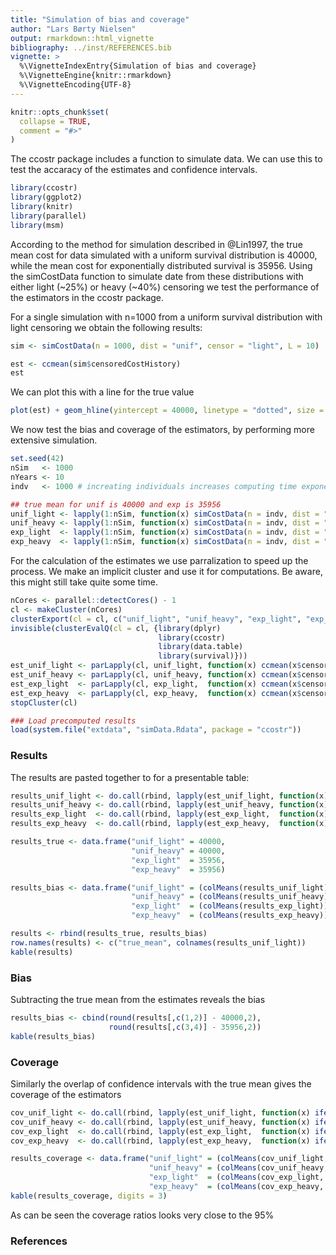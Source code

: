 ```yaml
---
title: "Simulation of bias and coverage"
author: "Lars Børty Nielsen"
output: rmarkdown::html_vignette
bibliography: ../inst/REFERENCES.bib
vignette: >
  %\VignetteIndexEntry{Simulation of bias and coverage}
  %\VignetteEngine{knitr::rmarkdown}
  %\VignetteEncoding{UTF-8}
---
```


```r
knitr::opts_chunk$set(
  collapse = TRUE,
  comment = "#>"
)
```


The ccostr package includes a function to simulate data. We can use this to test the accaracy of the estimates and confidence intervals.
```r
library(ccostr)
library(ggplot2)
library(knitr)
library(parallel)
library(msm)
```


According to the method for simulation described in @Lin1997, the true mean cost for data simulated with a uniform survival distribution is 40000, while the mean cost for exponentially distributed survival is 35956. Using the simCostData function to simulate date from these distributions with either light (~25%) or heavy (~40%) censoring we test the performance of the estimators in the ccostr package.

For a single simulation with n=1000 from a uniform survival distribution with light censoring we obtain the following results:
```r
sim <- simCostData(n = 1000, dist = "unif", censor = "light", L = 10)

est <- ccmean(sim$censoredCostHistory)
est
```

We can plot this with a line for the true value
```r
plot(est) + geom_hline(yintercept = 40000, linetype = "dotted", size = 1)
```

We now test the bias and coverage of the estimators, by performing more extensive simulation. 
```r
set.seed(42)
nSim   <- 1000
nYears <- 10
indv   <- 1000 # increating individuals increases computing time exponential

## true mean for unif is 40000 and exp is 35956
unif_light <- lapply(1:nSim, function(x) simCostData(n = indv, dist = "unif", censor = "light", exp = TRUE, L = nYears))
unif_heavy <- lapply(1:nSim, function(x) simCostData(n = indv, dist = "unif", censor = "heavy", exp = TRUE, L = nYears))
exp_light  <- lapply(1:nSim, function(x) simCostData(n = indv, dist = "exp",  censor = "light", exp = TRUE, L = nYears))
exp_heavy  <- lapply(1:nSim, function(x) simCostData(n = indv, dist = "exp",  censor = "heavy", exp = TRUE, L = nYears))
```

For the calculation of the estimates we use parralization to speed up the process. We make an implicit cluster and use it for computations. Be aware, this might still take quite some time.
```r
nCores <- parallel::detectCores() - 1
cl <- makeCluster(nCores)
clusterExport(cl = cl, c("unif_light", "unif_heavy", "exp_light", "exp_heavy"))
invisible(clusterEvalQ(cl = cl, {library(dplyr)
                                 library(ccostr)
                                 library(data.table)
                                 library(survival)}))
est_unif_light <- parLapply(cl, unif_light, function(x) ccmean(x$censoredCostHistory, L = 10))
est_unif_heavy <- parLapply(cl, unif_heavy, function(x) ccmean(x$censoredCostHistory, L = 10))
est_exp_light  <- parLapply(cl, exp_light,  function(x) ccmean(x$censoredCostHistory, L = 10))
est_exp_heavy  <- parLapply(cl, exp_heavy,  function(x) ccmean(x$censoredCostHistory, L = 10))
stopCluster(cl)
```


```r
### Load precomputed results
load(system.file("extdata", "simData.Rdata", package = "ccostr"))
```


### Results
The results are pasted together to for a presentable table:
```r
results_unif_light <- do.call(rbind, lapply(est_unif_light, function(x) x[[3]]))
results_unif_heavy <- do.call(rbind, lapply(est_unif_heavy, function(x) x[[3]]))
results_exp_light  <- do.call(rbind, lapply(est_exp_light,  function(x) x[[3]]))
results_exp_heavy  <- do.call(rbind, lapply(est_exp_heavy,  function(x) x[[3]]))

results_true <- data.frame("unif_light" = 40000,
                           "unif_heavy" = 40000,
                           "exp_light"  = 35956,
                           "exp_heavy"  = 35956)

results_bias <- data.frame("unif_light" = (colMeans(results_unif_light)),
                           "unif_heavy" = (colMeans(results_unif_heavy)),
                           "exp_light"  = (colMeans(results_exp_light)),
                           "exp_heavy"  = (colMeans(results_exp_heavy)))

results <- rbind(results_true, results_bias)
row.names(results) <- c("true_mean", colnames(results_unif_light))
kable(results)
```

### Bias
Subtracting the true mean from the estimates reveals the bias
```r
results_bias <- cbind(round(results[,c(1,2)] - 40000,2), 
                      round(results[,c(3,4)] - 35956,2))
kable(results_bias)
```

### Coverage
Similarly the overlap of confidence intervals with the true mean gives the coverage of the estimators
```r
cov_unif_light <- do.call(rbind, lapply(est_unif_light, function(x) ifelse(x[[4]][4,] >= 40000 & x[[4]][5,] <= 40000, 1, 0)))
cov_unif_heavy <- do.call(rbind, lapply(est_unif_heavy, function(x) ifelse(x[[4]][4,] >= 40000 & x[[4]][5,] <= 40000, 1, 0)))
cov_exp_light  <- do.call(rbind, lapply(est_exp_light,  function(x) ifelse(x[[4]][4,] >= 35956 & x[[4]][5,] <= 35956, 1, 0)))
cov_exp_heavy  <- do.call(rbind, lapply(est_exp_heavy,  function(x) ifelse(x[[4]][4,] >= 35956 & x[[4]][5,] <= 35956, 1, 0)))

results_coverage <- data.frame("unif_light" = (colMeans(cov_unif_light, na.rm = T)),
                               "unif_heavy" = (colMeans(cov_unif_heavy, na.rm = T)),
                               "exp_light"  = (colMeans(cov_exp_light,  na.rm = T)),
                               "exp_heavy"  = (colMeans(cov_exp_heavy,  na.rm = T)))
kable(results_coverage, digits = 3)
```

As can be seen the coverage ratios looks very close to the 95%



### References







